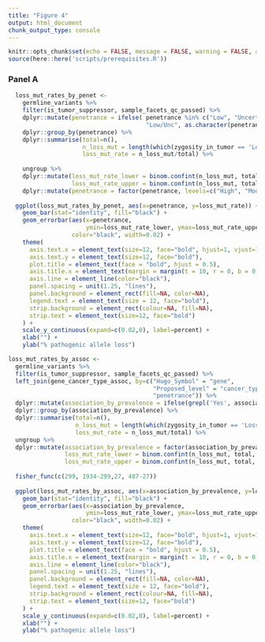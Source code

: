 ```yaml
---
title: "Figure 4"
output: html_document
chunk_output_type: console
---
```


```r
knitr::opts_chunk$set(echo = FALSE, message = FALSE, warning = FALSE, autodep = knitr::dep_prev())
source(here::here('scripts/prerequisites.R'))
```


### Panel A
```r
  loss_mut_rates_by_penet <-
    germline_variants %>% 
    filter(is_tumor_suppressor, sample_facets_qc_passed) %>% 
    dplyr::mutate(penetrance = ifelse( penetrance %in% c("Low", "Uncertain"), 
                                       "Low/Unc", as.character(penetrance))) %>%
    dplyr::group_by(penetrance) %>%
    dplyr::summarise(total=n(),
                     n_loss_mut = length(which(zygosity_in_tumor == 'Loss_of_Mut' & biallelic_type == 'None')),
                     loss_mut_rate = n_loss_mut/total) %>%
    
    ungroup %>%
    dplyr::mutate(loss_mut_rate_lower = binom.confint(n_loss_mut, total, methods = 'wilson')$lower,
                  loss_mut_rate_upper = binom.confint(n_loss_mut, total, methods = 'wilson')$upper) %>%
    dplyr::mutate(penetrance = factor(penetrance, levels=c("High", "Moderate", "Low/Unc")))
  
  ggplot(loss_mut_rates_by_penet, aes(x=penetrance, y=loss_mut_rate)) +
    geom_bar(stat="identity", fill="black") +
    geom_errorbar(aes(x=penetrance, 
                      ymin=loss_mut_rate_lower, ymax=loss_mut_rate_upper, y=loss_mut_rate),
                  color="black", width=0.02) + 
    theme(
      axis.text.x = element_text(size=12, face="bold", hjust=1, vjust=1, angle=45),
      axis.text.y = element_text(size=12, face="bold"),
      plot.title = element_text(face = "bold", hjust = 0.5),
      axis.title.x = element_text(margin = margin(t = 10, r = 0, b = 0, l = 0)),
      axis.line = element_line(color="black"),
      panel.spacing = unit(1.25, "lines"),
      panel.background = element_rect(fill=NA, color=NA),
      legend.text = element_text(size = 12, face="bold"),
      strip.background = element_rect(colour=NA, fill=NA),
      strip.text = element_text(size=12, face="bold")
    ) +
    scale_y_continuous(expand=c(0.02,0), label=percent) +
    xlab("") +
    ylab("% pathogenic allele loss")

```

```r
loss_mut_rates_by_assoc <-
  germline_variants %>% 
  filter(is_tumor_suppressor, sample_facets_qc_passed) %>% 
  left_join(gene_cancer_type_assoc, by=c("Hugo_Symbol" = "gene", 
                                         "Proposed_level" = "cancer_type", 
                                         "penetrance")) %>%
  dplyr::mutate(association_by_prevalence = ifelse(grepl('Yes', association_by_prevalence), 'Yes', 'No')) %>%
  dplyr::group_by(association_by_prevalence) %>%
  dplyr::summarise(total=n(),
                   n_loss_mut = length(which(zygosity_in_tumor == 'Loss_of_Mut' & biallelic_type == 'None')),
                   loss_mut_rate = n_loss_mut/total) %>%
  ungroup %>%
  dplyr::mutate(association_by_prevalence = factor(association_by_prevalence, levels=c('Yes', 'No')),
                loss_mut_rate_lower = binom.confint(n_loss_mut, total, methods = 'wilson')$lower,
                loss_mut_rate_upper = binom.confint(n_loss_mut, total, methods = 'wilson')$upper)
  
  fisher_func(c(299, 1934-299,27, 487-27))
  
  ggplot(loss_mut_rates_by_assoc, aes(x=association_by_prevalence, y=loss_mut_rate)) +
    geom_bar(stat="identity", fill="black") +
    geom_errorbar(aes(x=association_by_prevalence, 
                      ymin=loss_mut_rate_lower, ymax=loss_mut_rate_upper, y=loss_mut_rate),
                  color="black", width=0.02) + 
    theme(
      axis.text.x = element_text(size=12, face="bold", hjust=1, vjust=1, angle=45),
      axis.text.y = element_text(size=12, face="bold"),
      plot.title = element_text(face = "bold", hjust = 0.5),
      axis.title.x = element_text(margin = margin(t = 10, r = 0, b = 0, l = 0)),
      axis.line = element_line(color="black"),
      panel.spacing = unit(1.25, "lines"),
      panel.background = element_rect(fill=NA, color=NA),
      legend.text = element_text(size = 12, face="bold"),
      strip.background = element_rect(colour=NA, fill=NA),
      strip.text = element_text(size=12, face="bold")
    ) +
    scale_y_continuous(expand=c(0.02,0), label=percent) +
    xlab("") +
    ylab("% pathogenic allele loss")

```


